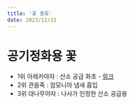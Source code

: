 ```yaml
---
title: '꽃 종류'
date: 2023/12/31
---
```


# 공기정화용 꽃

- 1위 아레카야자 : 산소 공급 화초 - [링크](https://smartstore.naver.com/mytreeplanet/products/10107761537?NaPm=ct%3Dlwc90w2w%7Cci%3D543e7e693f1b09cdd33a150f216f6132a51653fd%7Ctr%3Dimg%7Csn%3D650179%7Chk%3D3e02ec9321e20629e3db599dde006fdca02e3e76)
- 2위 관음죽 : 암모니아 냄새 흡입
- 3위 대나무야자 : 나사가 인정한 산소 공급용

